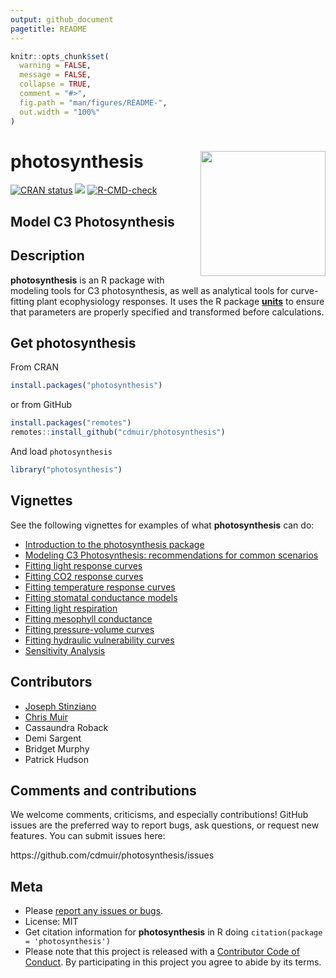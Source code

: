 ```yaml
---
output: github_document
pagetitle: README
---
```


<!-- README.md is generated from README.Rmd. Please edit that file -->

```r
knitr::opts_chunk$set(
  warning = FALSE,
  message = FALSE,
  collapse = TRUE,
  comment = "#>",
  fig.path = "man/figures/README-",
  out.width = "100%"
)
```
# photosynthesis <img src="man/figures/logo.png" align="right" height="200" width="200"/>

<!-- badges: start -->
[![CRAN status](https://www.r-pkg.org/badges/version/photosynthesis)](https://cran.r-project.org/package=photosynthesis)
[![](https://cranlogs.r-pkg.org/badges/photosynthesis)](https://cran.r-project.org/package=photosynthesis)
[![R-CMD-check](https://github.com/cdmuir/photosynthesis/actions/workflows/R-CMD-check.yaml/badge.svg)](https://github.com/cdmuir/photosynthesis/actions/workflows/R-CMD-check.yaml)
<!-- badges: end -->

## Model C3 Photosynthesis

## Description

**photosynthesis** is an R package with modeling tools for C3 photosynthesis, as well as analytical tools for curve-fitting plant ecophysiology responses. It uses the R package [**units**](https://CRAN.R-project.org/package=units) to ensure that parameters are properly specified and transformed before calculations. 

## Get **photosynthesis**

From CRAN

```r
install.packages("photosynthesis")
```

or from GitHub

```r
install.packages("remotes")
remotes::install_github("cdmuir/photosynthesis")
```

And load `photosynthesis`

```r
library("photosynthesis")
```

## Vignettes

See the following vignettes for examples of what **photosynthesis** can do:

* [Introduction to the photosynthesis package][photosynthesis-introduction]
* [Modeling C3 Photosynthesis: recommendations for common scenarios][modeling-recommendations]
* [Fitting light response curves][light-response]
* [Fitting CO2 response curves][co2-response]
* [Fitting temperature response curves][temperature-response]
* [Fitting stomatal conductance models][stomatal-conductance]
* [Fitting light respiration][light-respiration]
* [Fitting mesophyll conductance][mesophyll-conductance]
* [Fitting pressure-volume curves][pressure-volume]
* [Fitting hydraulic vulnerability curves][hydraulic-vulnerability]
* [Sensitivity Analysis][sensitivity-analysis]

[photosynthesis-introduction]: https://cran.r-project.org/web/packages/photosynthesis/vignettes/photosynthesis-introduction.html
[modeling-recommendations]: https://cran.r-project.org/web/packages/photosynthesis/vignettes/modeling-recommendations.html
[light-response]: https://cran.r-project.org/web/packages/photosynthesis/vignettes/light-response.html
[co2-response]: https://cran.r-project.org/web/packages/photosynthesis/vignettes/co2-response.html
[temperature-response]: https://cran.r-project.org/web/packages/photosynthesis/vignettes/temperature-response.html
[stomatal-conductance]: https://cran.r-project.org/web/packages/photosynthesis/vignettes/stomatal-conductance.html
[light-respiration]: https://cran.r-project.org/web/packages/photosynthesis/vignettes/light-respiration.html
[mesophyll-conductance]: https://cran.r-project.org/web/packages/photosynthesis/vignettes/mesophyll-conductance.html
[pressure-volume]: https://cran.r-project.org/web/packages/photosynthesis/vignettes/pressure-volume.html
[hydraulic-vulnerability]: https://cran.r-project.org/web/packages/photosynthesis/vignettes/hydraulic-vulnerability.html
[sensitivity-analysis]: https://cran.r-project.org/web/packages/photosynthesis/vignettes/sensitivity-analysis.html

## Contributors

* [Joseph Stinziano](https://github.com/jstinzi)
* [Chris Muir](https://github.com/cdmuir)
* Cassaundra Roback
* Demi Sargent
* Bridget Murphy
* Patrick Hudson

## Comments and contributions

We welcome comments, criticisms, and especially contributions!
GitHub issues are the preferred way to report bugs, ask questions, or request new features.
You can submit issues here:

https://github.com/cdmuir/photosynthesis/issues

## Meta

* Please [report any issues or bugs](https://github.com/cdmuir/photosynthesis/issues).
* License: MIT
* Get citation information for **photosynthesis** in R doing `citation(package = 'photosynthesis')`
* Please note that this project is released with a [Contributor Code of Conduct](https://github.com/cdmuir/photosynthesis/blob/master/CONDUCT.md). By participating in this project you agree to abide by its terms.
